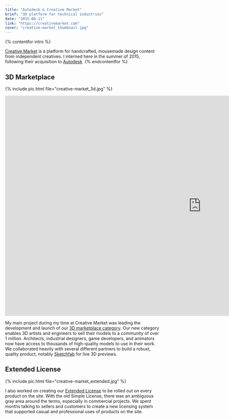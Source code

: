 ```yaml
---
title: "Autodesk & Creative Market"
brief: "3D platform for technical industries"
date: "2015-08-11"
link: "https://creativemarket.com"
cover: "creative-market_thumbnail.jpg"
---
```


{% contentfor intro %}

<a href="https://creativemarket.com/">Creative Market</a> is a platform for handcrafted, mousemade design content from independent creatives. I interned here in the summer of 2015, following their acquisition to <a href="https://www.autodesk.com/">Autodesk</a>.
{% endcontentfor %}

## 3D Marketplace

{% include pic.html file="creative-market_3d.jpg" %}

<div class="embed-container">
	<div class="embed">
		<div class="sketchfab-embed-wrapper">
			<iframe
				width="1280"
				height="720"
				src="https://sketchfab.com/models/e97a63e5b3bc4f9ab1c15db496e1a193/embed"
				frameborder="0"
				allowvr
				allowfullscreen
				mozallowfullscreen="true"
				webkitallowfullscreen="true"
				onmousewheel=""
			></iframe>
		</div>
	</div>
</div>

My main project during my time at Creative Market was leading the development and launch of our <a href="https://creativemarket.com/3d">3D marketplace category</a>. Our new category enables 3D artists and engineers to sell their models to a community of over 1 million. Architects, industrial designers, game developers, and animators now have access to thousands of high-quality models to use in their work. We collaborated heavily with several different partners to build a robust, quality product, notably <a href="https://sketchfab.com/">Sketchfab</a> for live 3D previews.

## Extended License

{% include pic.html file="creative-market_extended.jpg" %}

I also worked on creating our <a href="https://creativemarket.com/licenses">Extended License</a> to be rolled out on every product on the site. With the old Simple License, there was an ambiguous gray area around the terms, especially in commercial projects. We spent months talking to sellers and customers to create a new licensing system that supported casual and professional uses of products on the site.

